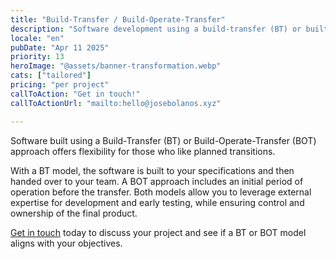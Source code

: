 ```yaml
---
title: "Build-Transfer / Build-Operate-Transfer"
description: "Software development using a build-transfer (BT) or built-operate-transfer business model"
locale: "en"
pubDate: "Apr 11 2025"
priority: 13
heroImage: "@assets/banner-transformation.webp"
cats: ["tailored"]
pricing: "per project"
callToAction: "Get in touch!"
callToActionUrl: "mailto:hello@josebolanos.xyz"

---
```


Software built using a Build-Transfer (BT) or Build-Operate-Transfer (BOT) approach offers flexibility for those who like planned transitions.

With a BT model, the software is built to your specifications and then handed over to your team. A BOT approach includes an initial period of operation before the transfer. Both models allow you to leverage external expertise for development and early testing, while ensuring control and ownership of the final product.

<a href={frontmatter.callToActionUrl}>Get in touch</a> today to discuss your project and see if a BT or BOT model aligns with your objectives.